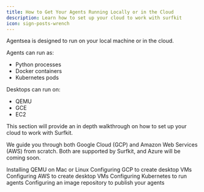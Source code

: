 ```yaml
---
title: How to Get Your Agents Running Locally or in the Cloud
description: Learn how to set up your cloud to work with surfkit
icon: sign-posts-wrench
---
```


Agentsea is designed to run on your local machine or in the cloud.

Agents can run as:

- Python processes
- Docker containers
- Kubernetes pods

Desktops can run on:

- QEMU
- GCE
- EC2

This section will provide an in depth walkthrough on how to set up your cloud to work with Surfkit.

We guide you through both Google Cloud (GCP) and Amazon Web Services (AWS) from scratch. 
Both are supported by Surfkit, and Azure will be coming soon.

<CardGroup cols={2}>
  <Card
    title="QEMU"
    icon="screwdriver-wrench"
    href="./qemu"
  >
    Installing QEMU on Mac or Linux
  </Card>
  <Card
    title="GCP"
    icon="google"
    href="./gcp"
  >
    Configuring GCP to create desktop VMs
  </Card>
  <Card
    title="AWS"
    icon="aws"
    href="./aws"
  >
    Configuring AWS to create desktop VMs
  </Card>
  <Card
    title="Kubernetes"
    icon="sign-posts-wrench"
    href="./k8s"
  >
    Configuring Kubernetes to run agents
  </Card>
  <Card 
    title="Image registry" 
    icon="docker" 
    href="./docker"
  >
    Configuring an image repository to publish your agents
  </Card>
</CardGroup>
